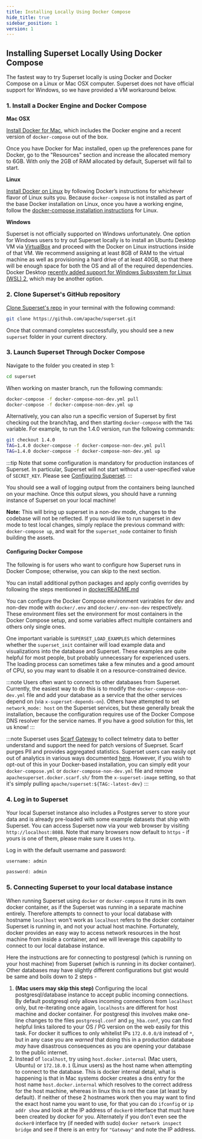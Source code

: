 ```yaml
---
title: Installing Locally Using Docker Compose
hide_title: true
sidebar_position: 1
version: 1
---
```


## Installing Superset Locally Using Docker Compose

The fastest way to try Superset locally is using Docker and Docker Compose on a Linux or Mac OSX
computer. Superset does not have official support for Windows, so we have provided a VM workaround
below.

### 1. Install a Docker Engine and Docker Compose

**Mac OSX**

[Install Docker for Mac](https://docs.docker.com/docker-for-mac/install/), which includes the Docker
engine and a recent version of `docker-compose` out of the box.

Once you have Docker for Mac installed, open up the preferences pane for Docker, go to the
"Resources" section and increase the allocated memory to 6GB. With only the 2GB of RAM allocated by
default, Superset will fail to start.

**Linux**

[Install Docker on Linux](https://docs.docker.com/engine/install/) by following Docker’s
instructions for whichever flavor of Linux suits you. Because `docker-compose` is not installed as
part of the base Docker installation on Linux, once you have a working engine, follow the
[docker-compose installation instructions](https://docs.docker.com/compose/install/) for Linux.

**Windows**

Superset is not officially supported on Windows unfortunately. One option for Windows users to
try out Superset locally is to install an Ubuntu Desktop VM via
[VirtualBox](https://www.virtualbox.org/) and proceed with the Docker on Linux instructions inside
of that VM. We recommend assigning at least 8GB of RAM to the virtual machine as well as
provisioning a hard drive of at least 40GB, so that there will be enough space for both the OS and
all of the required dependencies. Docker Desktop [recently added support for Windows Subsystem for Linux (WSL) 2](https://docs.docker.com/docker-for-windows/wsl/), which may be another option.

### 2. Clone Superset's GitHub repository

[Clone Superset's repo](https://github.com/apache/superset) in your terminal with the
following command:

```bash
git clone https://github.com/apache/superset.git
```

Once that command completes successfully, you should see a new `superset` folder in your
current directory.

### 3. Launch Superset Through Docker Compose

Navigate to the folder you created in step 1:

```bash
cd superset
```

When working on master branch, run the following commands:

```bash
docker-compose -f docker-compose-non-dev.yml pull
docker-compose -f docker-compose-non-dev.yml up
```

Alternatively, you can also run a specific version of Superset by first checking out
the branch/tag, and then starting `docker-compose` with the `TAG` variable.
For example, to run the 1.4.0 version, run the following commands:

```bash
git checkout 1.4.0
TAG=1.4.0 docker-compose -f docker-compose-non-dev.yml pull
TAG=1.4.0 docker-compose -f docker-compose-non-dev.yml up
```

:::tip
Note that some configuration is mandatory for production instances of Superset. In particular, Superset will not start without a user-specified value of `SECRET_KEY`.  Please see [Configuring Superset](https://superset.apache.org/docs/installation/configuring-superset/).
:::

You should see a wall of logging output from the containers being launched on your machine. Once
this output slows, you should have a running instance of Superset on your local machine!

**Note:** This will bring up superset in a non-dev mode, changes to the codebase will not be reflected.
If you would like to run superset in dev mode to test local changes, simply replace the previous command with: `docker-compose up`,
and wait for the `superset_node` container to finish building the assets.

#### Configuring Docker Compose

The following is for users who want to configure how Superset runs in Docker Compose; otherwise, you can skip to the next section.

You can install additional python packages and apply config overrides by following the steps mentioned in [docker/README.md](https://github.com/apache/superset/tree/master/docker#configuration)

You can configure the Docker Compose environment varirables for dev and non-dev mode with `docker/.env` and `docker/.env-non-dev` respectively. These environment files set the environment for most containers in the Docker Compose setup, and some variables affect multiple containers and others only single ones.

One important variable is `SUPERSET_LOAD_EXAMPLES` which determines whether the `superset_init` container will load example data and visualizations into the database and Superset. These examples are quite helpful for most people, but probably unnecessary for experienced users. The loading process can sometimes take a few minutes and a good amount of CPU, so you may want to disable it on a resource-constrained device.


:::note
Users often want to connect to other databases from Superset. Currently, the easiest way to do this is to modify the `docker-compose-non-dev.yml` file and add your database as a service that the other services depend on (via `x-superset-depends-on`). Others have attempted to set `network_mode: host` on the Superset services, but these generally break the installation, because the configuration requires use of the Docker Compose DNS resolver for the service names. If you have a good solution for this, let us know!
:::

:::note
Superset uses [Scarf Gateway](https://about.scarf.sh/scarf-gateway) to collect telmetry data to better understand and support the need for patch versions of Sueprset. Scarf purges PII and provides aggregated statistics. Superset users can easily opt out of analytics in various ways documented [here](https://docs.scarf.sh/gateway/#do-not-track). However, if you wish to opt-out of this in your Docker-based installation, you can simply edit your `docker-compose.yml` or `docker-compose-non-dev.yml` file and remove `apachesuperset.docker.scarf.sh/` from the `x-superset-image` setting, so that it's simply pulling `apache/superset:${TAG:-latest-dev}`
:::

### 4. Log in to Superset

Your local Superset instance also includes a Postgres server to store your data and is already
pre-loaded with some example datasets that ship with Superset. You can access Superset now via your
web browser by visiting `http://localhost:8088`. Note that many browsers now default to `https` - if
yours is one of them, please make sure it uses `http`.

Log in with the default username and password:

```bash
username: admin
```

```bash
password: admin
```

### 5. Connecting Superset to your local database instance

When running Superset using `docker` or `docker-compose` it runs in its own docker container, as if the Superset was running in a separate machine entirely. Therefore attempts to connect to your local database with hostname `localhost` won't work as `localhost` refers to the docker container Superset is running in, and not your actual host machine. Fortunately, docker provides an easy way to access network resources in the host machine from inside a container, and we will leverage this capability to connect to our local database instance.

Here the instructions are for connecting to postgresql (which is running on your host machine) from Superset (which is running in its docker container). Other databases may have slightly different configurations but gist would be same and boils down to 2 steps -

1. **(Mac users may skip this step)** Configuring the local postgresql/database instance to accept public incoming connections. By default postgresql only allows incoming connections from `localhost` only, but re-iterating once again, `localhosts` are different for host machine and docker container. For postgresql this involves make one-line changes to the files `postgresql.conf` and `pg_hba.conf`, you can find helpful links tailored to your OS / PG version on the web easily for this task. For docker it suffices to only whitelist IPs `172.0.0.0/8` instead of `*`, but in any case you are _warned_ that doing this in a production database _may_ have disastrous consequences as you are opening your database to the public internet.
2. Instead of `localhost`, try using `host.docker.internal` (Mac users, Ubuntu) or `172.18.0.1` (Linux users) as the host name when attempting to connect to the database. This is docker internal detail, what is happening is that in Mac systems docker creates a dns entry for the host name `host.docker.internal` which resolves to the correct address for the host machine, whereas in linux this is not the case (at least by default). If neither of these 2 hostnames work then you may want to find the exact host name you want to use, for that you can do `ifconfig` or `ip addr show` and look at the IP address of `docker0` interface that must have been created by docker for you. Alternately if you don't even see the `docker0` interface try (if needed with sudo) `docker network inspect bridge` and see if there is an entry for `"Gateway"` and note the IP address.
